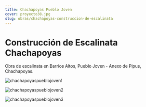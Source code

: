 ```yaml
---
title: Chachapoyas Pueblo Joven
cover: proyecto38.jpg
slug: obras/chachapoyas-construccion-de-escalinata
---
```

# Construcción de Escalinata Chachapoyas

Obra de escalinata en Barrios Altos, Pueblo Joven - Anexo de Pipus, Chachapoyas.

![chachapoyaspueblojoven1](proyecto38.jpg)

![chachapoyaspueblojoven2](proyecto39.jpg)

![chachapoyaspueblojoven3](proyecto40.jpg)